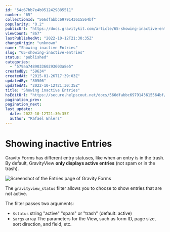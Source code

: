 ```yaml
---
id: "54c67bb7e4b0512429885511"
number: "65"
collectionId: "566dfabbc6979143615564bf"
popularity: "0.2"
publicUrl: "https://docs.gravitykit.com/article/65-showing-inactive-entries"
viewCount: "867"
lastPublishedAt: "2022-10-12T21:30:35Z"
changeOrigin: "unknown"
name: "Showing inactive Entries"
slug: "65-showing-inactive-entries"
status: "published"
categories: 
  - "579aa748903360293603a8e5"
createdBy: "59634"
createdAt: "2015-01-26T17:39:03Z"
updatedBy: "80506"
updatedAt: "2022-10-12T21:30:35Z"
title: "Showing inactive Entries"
hsEditUrl: "https://secure.helpscout.net/docs/566dfabbc6979143615564bf/article/54c67bb7e4b0512429885511"
pagination_prev: 
pagination_next: 
last_update:
  date: 2022-10-12T21:30:35Z
  author: "Rafael Ehlers"
---
```


# Showing inactive Entries

Gravity Forms has different entry statuses, like when an entry is in the trash. By default, GravityView **only displays active entries** (not spam or in the trash).

![Screenshot of the Entries page of Gravity Forms](https://s3.amazonaws.com/helpscout.net/docs/assets/54c58489e4b051242988532c/images/634731bc62a58869ee5f113f/file-DIJmmkFrm0.png)

The `gravityview_status` filter allows you to choose to show entries that are not active.

The filter passes two arguments:

- `$status` string "active" "spam" or "trash" (default: active)
- `$args` array The parameters for the View, such as form ID, page size, sort direction, and field, etc.